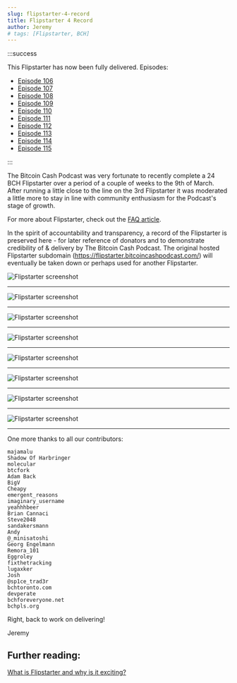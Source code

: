 ```yaml
---
slug: flipstarter-4-record
title: Flipstarter 4 Record
author: Jeremy
# tags: [Flipstarter, BCH]
---
```



:::success

This Flipstarter has now been fully delivered. Episodes:

- [Episode 106](/episodes/106)
- [Episode 107](/episodes/107)
- [Episode 108](/episodes/108)
- [Episode 109](/episodes/109)
- [Episode 110](/episodes/110)
- [Episode 111](/episodes/111)
- [Episode 112](/episodes/112)
- [Episode 113](/episodes/113)
- [Episode 114](/episodes/114)
- [Episode 115](/episodes/115)

:::

The Bitcoin Cash Podcast was very fortunate to recently complete a 24 BCH Flipstarter over a period of a couple of weeks to the 9th of March. After running a little close to the line on the 3rd Flipstarter it was moderated a little more to stay in line with community enthusiasm for the Podcast's stage of growth.

For more about Flipstarter, check out the [FAQ article](/faqs/Tech/what-is-flipstarter).

In the spirit of accountability and transparency, a record of the Flipstarter is preserved here - for later reference of donators and to demonstrate credibility of & delivery by The Bitcoin Cash Podcast. The original hosted Flipstarter subdomain (https://flipstarter.bitcoincashpodcast.com/) will eventually be taken down or perhaps used for another Flipstarter.

<img src={screenshot1Url} alt="Flipstarter screenshot" />
<hr />
<img src={screenshot2Url} alt="Flipstarter screenshot" />
<hr />
<img src={screenshot3Url} alt="Flipstarter screenshot" />
<hr />
<img src={screenshot4Url} alt="Flipstarter screenshot" />
<hr />
<img src={screenshot5Url} alt="Flipstarter screenshot" />
<hr />
<img src={screenshot6Url} alt="Flipstarter screenshot" />
<hr />
<img src={screenshot7Url} alt="Flipstarter screenshot" />
<hr />
<img src={screenshot8Url} alt="Flipstarter screenshot" />
<hr />

One more thanks to all our contributors:

```
majamalu
Shadow Of Harbringer
molecular
btcfork
Adam Back
BigV
Cheapy
emergent_reasons
imaginary_username
yeahhhbeer
Brian Cannaci
Steve2048
sandakersmann
Andy
@_minisatoshi
Georg Engelmann
Remora_101
Eggroley
fixthetracking
lugaxker
Josh
@sp1ce_trad3r
bchtoronto.com
devperate
bchforeveryone.net
bchpls.org
```

Right, back to work on delivering!

Jeremy



<!-- truncate -->

## Further reading:

[What is Flipstarter and why is it exciting?](/faqs/Tech/what-is-flipstarter)
